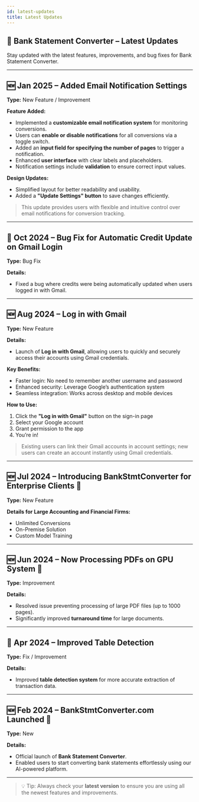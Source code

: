```yaml
---
id: latest-updates
title: Latest Updates
---
```


## 📝 Bank Statement Converter – Latest Updates

Stay updated with the latest features, improvements, and bug fixes for Bank Statement Converter.

---

## 🆕 Jan 2025 – Added Email Notification Settings

**Type:** New Feature / Improvement  

**Feature Added:**  
- Implemented a **customizable email notification system** for monitoring conversions.  
- Users can **enable or disable notifications** for all conversions via a toggle switch.  
- Added an **input field for specifying the number of pages** to trigger a notification.  
- Enhanced **user interface** with clear labels and placeholders.  
- Notification settings include **validation** to ensure correct input values.

**Design Updates:**  
- Simplified layout for better readability and usability.  
- Added a **"Update Settings" button** to save changes efficiently.  

> This update provides users with flexible and intuitive control over email notifications for conversion tracking.

---

## 🐛 Oct 2024 – Bug Fix for Automatic Credit Update on Gmail Login

**Type:** Bug Fix  

**Details:**  
- Fixed a bug where credits were being automatically updated when users logged in with Gmail.

---

## 🆕 Aug 2024 – Log in with Gmail

**Type:** New Feature  

**Details:**  
- Launch of **Log in with Gmail**, allowing users to quickly and securely access their accounts using Gmail credentials.

**Key Benefits:**  
- Faster login: No need to remember another username and password  
- Enhanced security: Leverage Google’s authentication system  
- Seamless integration: Works across desktop and mobile devices  

**How to Use:**  
1. Click the **"Log in with Gmail"** button on the sign-in page
2. Select your Google account  
3. Grant permission to the app  
4. You’re in!  

> Existing users can link their Gmail accounts in account settings; new users can create an account instantly using Gmail credentials.

---

## 🆕 Jul 2024 – Introducing BankStmtConverter for Enterprise Clients 🎉

**Type:** New Feature  

**Details for Large Accounting and Financial Firms:**  
- Unlimited Conversions  
- On-Premise Solution  
- Custom Model Training  

---

## 🆕 Jun 2024 – Now Processing PDFs on GPU System 🥳

**Type:** Improvement  

**Details:**  
- Resolved issue preventing processing of large PDF files (up to 1000 pages).  
- Significantly improved **turnaround time** for large documents.

---

## 🐛 Apr 2024 – Improved Table Detection

**Type:** Fix / Improvement  

**Details:**  
- Improved **table detection system** for more accurate extraction of transaction data.

---

## 🆕 Feb 2024 – BankStmtConverter.com Launched 🤘

**Type:** New  

**Details:**  
- Official launch of **Bank Statement Converter**.  
- Enabled users to start converting bank statements effortlessly using our AI-powered platform.

---

> 💡 Tip: Always check your **latest version** to ensure you are using all the newest features and improvements.
